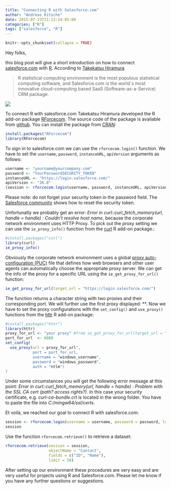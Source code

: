 ```yaml
---
title: "Connecting R with Salesforce.com"
author: "Andreas Kitsche"
date: 2015-07-23T21:13:14-05:00
categories: ["R"]
tags: ["salesforce", "R"]
---
```


```r
knitr::opts_chunk$set(collapse = TRUE)
```

Hey folks,

this blog post will give a short introduction on how to connect [salesforce.com](https://www.salesforce.com) with [R](https://cran.r-project.org/). 
According to [Takekatsu Hiramura](http://de.gravatar.com/hiratake55) 

> R statistical computing environment is the most populous statistical computing software, and Salesforce.com is the world´s most innovative cloud-computing based SaaS (Software-as-a-Service) CRM package.


![](/img/R_salesforce_blog_picture.png)

To connect R with salesforce.com Takekatsu Hiramura developed the R add-on package [RForcecom](https://cran.r-project.org/web/packages/RForcecom/). The source code of the package is available from [github](https://github.com/hiratake55/RForcecom). You can install the package from [CRAN](http://cran.r-project.org/):

```r
install.packages("RForcecom")
library(RForcecom)
```

To sign in to salesforce.com we can use the `rforcecom.login()` function. We have to set the `username`, `password`, `instanceURL`, `apiVersion` arguments as follows:

```r
username <- "yourname@yourcompany.com"
password <- "YourPasswordSECURITY_TOKEN"
instanceURL <- "https://login.salesforce.com/"
apiVersion <- "26.0"
(session <- rforcecom.login(username, password, instanceURL, apiVersion))
```

Please note: do not forget your security token in the password field. The [Salesforce community](https://success.salesforce.com/answers?id=90630000000glADAAY) shows how to reset the security token.


Unfortunatly we probably get an error: *Error in curl::curl_fetch_memory(url, handle = handle) : Couldn't resolve host name*, because the corporate network environment uses HTTP Proxy. To pick out the proxy setting we can use the `ie_proxy_info()` function from the [curl](https://cran.r-project.org/web/packages/curl/index.html) R add-on package.:

```r
#install.packages("curl")
library(curl)
ie_proxy_info()
```


Obviously the corporate network environment uses a global [proxy auto-configuration (PUC)](https://en.wikipedia.org/wiki/Proxy_auto-config) file that defines how web browsers and other user agents can automatically choose the appropriate proxy server. We can get the info of the proxy for a specific URL using the `ie_get_proxy_for_url()` function:

```r
ie_get_proxy_for_url(target_url = "https://login.salesforce.com/")
```
The function returns a character string with two proxies and their corresponding port. We will further use the first proxy displayed: **. Now we have to set the proxy configurations with the `set_config()` and  ` use_proxy()` functions from the [httr](https://cran.r-project.org/web/packages/httr/index.html) R add-on package:

```r
#install.packages("httr")
library(httr)
proxy_for_url <- "your proxy" #from ie_get_proxy_for_url(target_url = "https://login.salesforce.com/")
port_for_url  <- 8080
set_config(
  use_proxy(url = proxy_for_url", 
            port = port_for_url,
            username = "windows_username", 
            password = "windows_password", 
            auth = "ntlm")
)
```

Under some circumstances you will get the following error message at this point: *Error in curl::curl_fetch_memory(url, handle = handle) : Problem with the SSL CA cert (path? access rights?)*. 
In this case your security certificate, e.g. *curl-ca-bundle.crt* is located in the wrong folder. You have to paste the file into *C:/mingw64/ssl/certs*.

Et voilà, we reached our goal to connect R with salesforce.com:


```r
session <- rforcecom.login(username = username, password = password, loginURL = instanceURL, apiVersion = apiVersion)
session
```
Use the function `rforcecom.retrieve()` to retrieve a dataset:
```r
rforcecom.retrieve(session = session, 
                   objectName = "Contact", 
                   fields = c("ID", "Name"), 
                   limit = 50)
```

After setting up our environment these procedures are very easy and are very useful for projects using R and Salesforce.com. Please let me know if you have any further questions or suggestions.